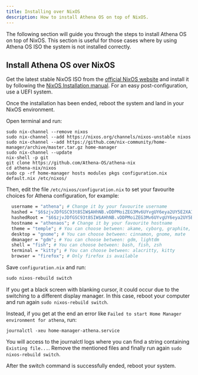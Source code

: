 ```yaml
---
title: Installing over NixOS
description: How to install Athena OS on top of NixOS.
---
```


The following section will guide you through the steps to install Athena OS on top of NixOS. This section is useful for those cases where by using Athena OS ISO the system is not installed correctly.

## Install Athena OS over NixOS

Get the latest stable NixOS ISO from the [official NixOS website](https://nixos.org/download.html#nixos-iso) and install it by following the [NixOS Installation manual](https://nixos.org/manual/nixos/stable/#sec-installation). For an easy post-configuration, use a UEFI system.

Once the installation has been ended, reboot the system and land in your NixOS environment.

Open terminal and run:
```shell
sudo nix-channel --remove nixos
sudo nix-channel --add https://nixos.org/channels/nixos-unstable nixos
sudo nix-channel --add https://github.com/nix-community/home-manager/archive/master.tar.gz home-manager
sudo nix-channel --update
nix-shell -p git
git clone https://github.com/Athena-OS/athena-nix
cd athena-nix/nixos
sudo cp -rf home-manager hosts modules pkgs configuration.nix default.nix /etc/nixos/
```
Then, edit the file `/etc/nixos/configuration.nix` to set your favourite choices for Athena configuration, for example:
```nix
  username = "athena"; # Change it by your favourite username
  hashed = "$6$zjvJDfGSC93t8SIW$AHhNB.vDDPMoiZEG3Mv6UYvgUY6eya2UY5E2XA1lF7mOg6nHXUaaBmJYAMMQhvQcA54HJSLdkJ/zdy8UKX3xL1"; # The shown password hash is 'athena'. To set your password, change it by opening the terminal and run 'openssl passwd -6 "yourpassword"' and replace the result inside it to set the password of your user account
  hashedRoot = "$6$zjvJDfGSC93t8SIW$AHhNB.vDDPMoiZEG3Mv6UYvgUY6eya2UY5E2XA1lF7mOg6nHXUaaBmJYAMMQhvQcA54HJSLdkJ/zdy8UKX3xL1"; # The shown password hash is 'athena'. To set your password, change it by opening the terminal and run 'openssl passwd -6 "yourpassword"' and replace the result inside it to set the password of your root account
  hostname = "athenaos"; # Change it by your favourite hostname
  theme = "temple"; # You can choose between: akame, cyborg, graphite, hackthebox, samurai, sweet, temple
  desktop = "gnome"; # You can choose between: cinnamon, gnome, mate
  dmanager = "gdm"; # You can choose between: gdm, lightdm
  shell = "fish"; # You can choose between: bash, fish, zsh
  terminal = "kitty"; # You can choose between: alacritty, kitty
  browser = "firefox"; # Only firefox is available
```

Save `configuration.nix` and run:
```nix
sudo nixos-rebuild switch
```
If you get a black screen with blanking cursor, it could occur due to the switching to a different display manager. In this case, reboot your computer and run again `sudo nixos-rebuild switch`.

Instead, if you get at the end an error like `Failed to start Home Manager environment for athena`, run:
```
journalctl -xeu home-manager-athena.service
```
You will access to the journalctl logs where you can find a string containing `Existing file...`. Remove the mentioned files and finally run again `sudo nixos-rebuild switch`.

After the switch command is successfully ended, reboot your system.
<ImageComponent />
